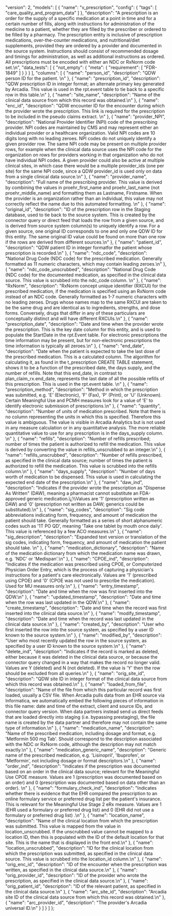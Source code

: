   "version": 2,
  "models": [
    {
      "name": "v_prescription",
      "config": {
        "tags": [
          "care_quality_and_program_data"
        ]
      },
      "description": "A prescription is an order for the supply of a specific medication at a point in time and for a certain number of fills, along with instructions for administration of the medicine to a patient, whether they are filled by the prescriber or ordered to be filled by a pharmacy.  The prescription entity is inclusive of prescription medications, over-the-counter medications, and nutritional/diet supplements, provided they are ordered by a provider and documented in the source system. Instructions should consist of recommended dosage and timings for administration, as well as additional instructions as ordered.  All prescriptions must be encoded with either an NDC or RxNorm code set.\n",
      "data_tests": [
        {
          "not_empty": {
            "meta": {
              "requirement": [
                "FDR-1849"
              ]
            }
          }
        }
      ],
      "columns": [
        {
          "name": "person_id",
          "description": "QDW person ID for the patient. \n"
        },
        {
          "name": "prescription_id",
          "description": "QDW prescription ID in integer format; an alternate primary key generated by Arcadia.  This value is used in the rpt.event table to tie back to a specific row in this table.\n"
        },
        {
          "name": "site_name",
          "description": "Name of the clinical data source from which this record was obtained.\n"
        },
        {
          "name": "enc_id",
          "description": "QDW encounter ID for the encounter during which the provider wrote the prescription.  This link is required for the prescription to be included in the pseudo claims extract. \n"
        },
        {
          "name": "provider_NPI",
          "description": "National Provider Identifier (NPI) code of the prescribing provider.  NPI codes are maintained by CMS and may represent either an individual provider or a healthcare organization.  Valid NPI codes are 10 digits long with no leading zeroes.  NPI codes do not uniquely identify a given provider row.  The same NPI code may be present on multiple provider rows, for example when the clinical data source uses the NPI code for the organization on rows for providers working in that organization who do not have individual NPI codes.  A given provider could also be active at multiple clinical sites, in which case there would be a multiple provider_ids (one per site) for the same NPI code, since a QDW provider_id is used only on data from a single clinical data source.\n"
        },
        {
          "name": "provider_name",
          "description": "Full name of the prescribing provider.  This value is derived by combining the values in proehr_first_name and proehr_last_name (not proehr_middle_name) and formatting them as Lastname, Firstname.  When the provider is an organization rather than an individual, this value may not correctly reflect the name due to this automated formatting. \n"
        },
        {
          "name": "original_id",
          "description": "ID of the prescription row in the Staging database, used to tie back to the source system.  This is created by the connector query or direct feed that loads the row from a given source, and is derived from source system column(s) to uniquely identify a row. For a given source, one original ID corresponds to one and only one QDW ID for this entity.  The same original ID value could be found on more than one row if the rows are derived from different sources.\n"
        },
        {
          "name": "patient_id",
          "description": "QDW patient ID in integer formatfor the patient whose prescription is recorded.\n"
        },
        {
          "name": "ndc_code",
          "description": "National Drug Code (NDC code) for the prescribed medication.  Generally formatted as 11 numeric characters, which may contain leading zeroes.\n"
        },
        {
          "name": "ndc_code_unscrubbed",
          "description": "National Drug Code (NDC code) for the documented medication, as specified in the clinical data source.  This value is scrubbed into the ndc_code column. \n"
        },
        {
          "name": "RxNorm",
          "description": "RxNorm concept unique identifier (RXCUI) for the prescribed medication, if the medication is specified using an RxNorm code instead of an NDC code.  Generally formatted as 1-7 numeric characters with no leading zeroes.  Drugs whose names map to the same RXCUI are taken to be the same drug and are identical as to ingredients, strengths, and dose forms. Conversely, drugs that differ in any of these particulars are conceptually distinct and will have different RXCUIs.\n"
        },
        {
          "name": "prescription_date",
          "description": "Date and time when the provider wrote the prescription.  This is the key date column for this entity, and is used to populate the StartDate in the rpt.Event table.  For electronic prescriptions the time information may be present, but for non-electronic prescriptions the time information is typically all zeroes.\n"
        },
        {
          "name": "end_date",
          "description": "Date when the patient is expected to take the last dose of the prescribed medication.  This is a calculated column.  The algorithm for calculating it, as found in the t_prescription CREATE TABLE statement, shows it to be a function of the prescribed date, the days supply, and the number of refills.  Note that this end_date, in contrast to plan_claim_rx.end_date, represents the last date of all the possible refills of this prescription.  This is used in the rpt.event table.  \n"
        },
        {
          "name": "prescription_method",
          "description": "Method in which the prescription was submitted, e.g. 'E' (Electronic), 'F' (Fax), 'P' (Print), or 'U' (Unknown).  Certain Meaningful Use and PCMH measures look for a value of 'E' to identify electronic submission of prescriptions.\n"
        },
        {
          "name": "quantity",
          "description": "Number of units of medication prescribed.  Note that there is no column representing the units in which this is specified.  Therefore this value is ambiguous.  The value is visible in Arcadia Analytics but is not used in any measure calculation or in any quantitative analysis.  The more reliable quantitative value to use for any prescription is in the days_supply column.  \n"
        },
        {
          "name": "refills",
          "description": "Number of refills prescribed; number of times the patient is authorized to refill the medication. This value is derived by converting the value in refills_unscrubbed to an integer.\n"
        },
        {
          "name": "refills_unscrubbed",
          "description": "Number of refills prescribed, as specified in the clinical data source; number of times the patient is authorized to refill the medication.  This value is scrubbed into the refills column.\n"
        },
        {
          "name": "days_supply",
          "description": "Number of days worth of medication to be dispensed.  This value is used in calculating the expected end date of the prescription.\n"
        },
        {
          "name": "daw_ind",
          "description": "Indicates if the provider wrote the prescription as \"Dispense As Written\" (DAW), meaning a pharmacist cannot substitute an FDA-approved generic medication.ï¿½Values are '1' (prescription written as DAW) and '0' (prescription not written as DAW; generics could be substituted).\n"
        },
        {
          "name": "sig_codes",
          "description": "Sig code abbreviations indicating form, frequency, and amount of medication the patient should take.  Generally formatted as a series of short alphanumeric codes such as '1T PO QD', meaning 'Take one tablet by mouth once daily'.  This value is referenced by a few ACO measures.\n"
        },
        {
          "name": "sig_description",
          "description": "Expanded text version or translation of the sig codes, indicating form, frequency, and amount of medication the patient should take. \n"
        },
        {
          "name": "medication_dictionary",
          "description": "Name of the medication dictionary from which the medication name was drawn, e.g. 'NDC' or 'Medispan'.\n"
        },
        {
          "name": "CPOE_ind",
          "description": "Indicates if the medication was prescribed using CPOE, or Computerized Physician Order Entry, which is the process of capturing a physician's instructions for a patient's care electronically.  Values are '1' (prescribed using CPOE) and '0' (CPOE was not used to prescribe the medication).  Used for MU measures only.\n"
        },
        {
          "name": "entry_timestamp",
          "description": "Date and time when the row was first inserted into the QDW.\n"
        },
        {
          "name": "updated_timestamp",
          "description": "Date and time when the row was last updated in the QDW.\n"
        },
        {
          "name": "create_timestamp",
          "description": "Date and time when the record was first inserted into the clinical data source.\n"
        },
        {
          "name": "modify_timestamp",
          "description": "Date and time when the record was last updated in the clinical data source.\n"
        },
        {
          "name": "created_by",
          "description": "User who first inserted the row into the source system, as specified by a user ID known to the source system.\n"
        },
        {
          "name": "modified_by",
          "description": "User who most recently updated the row in the source system, as specified by a user ID known to the source system.\n"
        },
        {
          "name": "delete_ind",
          "description": "Indicates if the record is marked as deleted, either because it was deleted in the clinical data source, or because the connector query changed in a way that makes the record no longer valid.  Values are Y (deleted) and N (not deleted).  If the value is 'Y' then the row should be excluded from all queries.\n"
        },
        {
          "name": "orig_site_id",
          "description": "QDW site ID in integer format of the clinical data source from which this record was obtained.\n"
        },
        {
          "name": "loaded_from_file",
          "description": "Name of the file from which this particular record was first loaded, usually a CSV file. When Arcadia pulls data from an EHR source via Informatica, we automatically embed the following pieces of information in this file name: date and time of the extract, client and source IDs, and connector query version.  When data partners instead send us direct feeds that are loaded directly into staging (i.e. bypassing prestaging), the file name is created by the data partner and therefore may not contain the same type of information.\n"
        },
        {
          "name": "medication_name",
          "description": "Name of the prescribed medication, including dosage and format, e.g. 'Metformin 500 mg Tab'.  Should correspond to the description associated with the NDC or RxNorm code, although the description may not match exactly.\n"
        },
        {
          "name": "medication_generic_name",
          "description": "Generic name of the prescribed medication, e.g. 'Lisinopril', 'Ibuprofen', or 'Metformin', not including dosage or format descriptors.\n"
        },
        {
          "name": "order_ind",
          "description": "Indicates if the prescription was documented based on an order in the clinical data source; relevant for the Meaningful Use CPOE measure.  Values are 1 (prescription was documented based on an order) and 0 (prescription was documented based on data other than an order). \n"
        },
        {
          "name": "formulary_check_ind",
          "description": "Indicates whether there is evidence that the EHR compared the prescription to an online formulary service or preferred drug list per the patient's insurance.  This is relevant for the Meaningful Use Stage 2 eRx measure.  Values are 1 (EHR used a formulary or preferred drug list) and 0 (EHR did not use a formulary or preferred drug list) .\n"
        },
        {
          "name": "location_name",
          "description": "Name of the clinical location from which the prescription was submitted.  This value is mapped from the value in location_unscrubbed.  If the unscrubbed value cannot be mapped to a location ID, then this is populated with the ID of the default location for that site. This is the name that is displayed in the front end.\n"
        },
        {
          "name": "location_unscrubbed",
          "description": "ID for the clinical location from which the prescription was submitted, as specified in the clinical data source.  This value is scrubbed into the location_id column.\n"
        },
        {
          "name": "orig_enc_id",
          "description": "ID of the encounter when the prescription was written, as specified in the clinical data source.\n"
        },
        {
          "name": "orig_provider_id",
          "description": "ID of the provider who wrote the prescription, as specified in the clinical data source.\n"
        },
        {
          "name": "orig_patient_id",
          "description": "ID of the relevant patient, as specified in the clinical data source.\n"
        },
        {
          "name": "arc_site_id",
          "description": "Arcadia site ID of the clinical data source from which this record was obtained.\n"
        },
        {
          "name": "arc_provider_id",
          "description": "The provider's Arcadia universal ID.\n"
        }
      ]
    }
  ]
};
